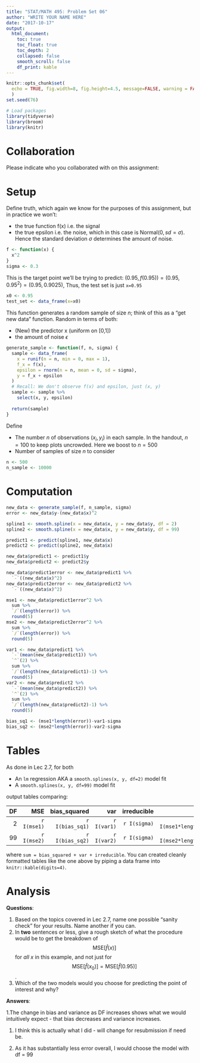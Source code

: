 ```yaml
---
title: "STAT/MATH 495: Problem Set 06"
author: "WRITE YOUR NAME HERE"
date: "2017-10-17"
output:
  html_document:
    toc: true
    toc_float: true
    toc_depth: 2
    collapsed: false
    smooth_scroll: false
    df_print: kable
---
```


```r
knitr::opts_chunk$set(
  echo = TRUE, fig.width=8, fig.height=4.5, message=FALSE, warning = FALSE
  )
set.seed(76)

# Load packages
library(tidyverse)
library(broom)
library(knitr)
```





# Collaboration

Please indicate who you collaborated with on this assignment: 





# Setup

Define truth, which again we know for the purposes of this assignment, but in
practice we won't:

* the true function f(x) i.e. the signal
* the true epsilon i.e. the noise, which in this case is Normal$(0, sd=\sigma)$.
Hence the standard deviation $\sigma$ determines the amount of noise.

```r
f <- function(x) {
  x^2
}
sigma <- 0.3
```

This is the target point we'll be trying to predict: $(0.95, f(0.95)) = (0.95, 0.95^2) = (0.95, 0.9025)$, Thus, the test set is just `x=0.95`

```r
x0 <- 0.95
test_set <- data_frame(x=x0)
```

This function generates a random sample of size $n$; think of this as a "get new
data" function. Random in terms of both:

* (New) the predictor x (uniform on [0,1])
* the amount of noise $\epsilon$

```r
generate_sample <- function(f, n, sigma) {
  sample <- data_frame(
    x = runif(n = n, min = 0, max = 1),
    f_x = f(x),
    epsilon = rnorm(n = n, mean = 0, sd = sigma),
    y = f_x + epsilon
  )
  # Recall: We don't observe f(x) and epsilon, just (x, y)
  sample <- sample %>% 
    select(x, y, epsilon)
  
  return(sample)
}
```

Define

* The number $n$ of observations $(x_i, y_i)$ in each sample. In the handout,
$n=100$ to keep plots uncrowded. Here we boost to $n=500$
* Number of samples of size $n$ to consider

```r
n <- 500
n_sample <- 10000
```


# Computation

```r
new_data <- generate_sample(f, n_sample, sigma)
error <- new_data$y-(new_data$x)^2

spline1 <- smooth.spline(x = new_data$x, y = new_data$y, df = 2)
spline2 <- smooth.spline(x = new_data$x, y = new_data$y, df = 99)

predict1 <- predict(spline1, new_data$x)
predict2 <- predict(spline2, new_data$x)

new_data$predict1 <- predict1$y
new_data$predict2 <- predict2$y

new_data$predict1error <- new_data$predict1 %>% 
  `-`((new_data$x)^2)
new_data$predict2error <- new_data$predict2 %>% 
  `-`((new_data$x)^2)

mse1 <- new_data$predict1error^2 %>% 
  sum %>%
  `/`(length(error)) %>% 
  round(5)
mse2 <- new_data$predict2error^2 %>% 
  sum %>%
  `/`(length(error)) %>% 
  round(5)

var1 <- new_data$predict1 %>% 
  `-`(mean(new_data$predict1)) %>% 
  `^`(2) %>% 
  sum %>%
  `/`(length(new_data$predict1)-1) %>% 
  round(5)
var2 <- new_data$predict2 %>% 
  `-`(mean(new_data$predict2)) %>% 
  `^`(2) %>% 
  sum %>%
  `/`(length(new_data$predict2)-1) %>% 
  round(5)

bias_sq1 <- (mse1*length(error))-var1-sigma
bias_sq2 <- (mse2*length(error))-var2-sigma
```


# Tables

As done in Lec 2.7, for both

* An `lm` regression AKA a `smooth.splines(x, y, df=2)` model fit 
* A `smooth.splines(x, y, df=99)` model fit 

output tables comparing:

|    DF|         MSE|   bias_squared|        var| irreducible|   sum|
|-----:|-----------:|--------------:|----------:|-----------:|------------------------:|
|     2| `r I(mse1)`|`r I(bias_sq1)`|`r I(var1)`|`r I(sigma)`|`r I(mse1*length(error))`|
|    99| `r I(mse2)`|`r I(bias_sq2)`|`r I(var2)`|`r I(sigma)`|`r I(mse2*length(error))`|

where `sum = bias_squared + var + irreducible`. You can created cleanly formatted tables like the one above by piping a data frame into `knitr::kable(digits=4)`.




# Analysis

**Questions**:

1. Based on the topics covered in Lec 2.7, name one possible "sanity check" for your results. Name another if you can.
1. In **two** sentences or less, give a rough sketch of what the procedure would
be to get the breakdown of $$\mbox{MSE}\left[\widehat{f}(x)\right]$$ for *all*
$x$ in this example, and not just for $$\mbox{MSE}\left[\widehat{f}(x_0)\right]
= \mbox{MSE}\left[\widehat{f}(0.95)\right]$$.
1. Which of the two models would you choose for predicting the point of interest and why?



**Answers**:

1.The change in bias and variance as DF increases shows what we would intuitively expect - that bias decreases and variance increases.

1. I think this is actually what I did - will change for resubmission if need be.

1. As it has substantially less error overall, I would choose the model with df = 99
